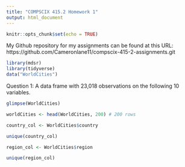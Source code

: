 ```yaml
---
title: "COMPSCIX 415.2 Homework 1"
output: html_document
---
```


```r
knitr::opts_chunk$set(echo = TRUE)
```

My Github repository for my assignments can be found at this URL: https://github.com/Cameronlane11/compscix-415-2-assignments.git

```r
library(mdsr)
library(tidyverse)
data("WorldCities")
```

Question 1: A data frame with 23,018 observations on the following 10 variables.

```r
glimpse(WorldCities)
```

```r
worldCities <- head(WorldCities, 200) # 200 rows
```

```r
country_col <- WorldCities$country
```

```r
unique(country_col)
```

```r
region_col <- WorldCities$region
```

```r
unique(region_col)
```

